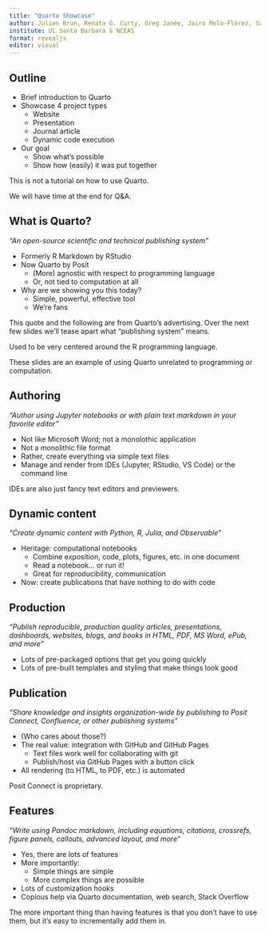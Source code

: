 ```yaml
---
title: "Quarto Showcase"
author: Julien Brun, Renata G. Curty, Greg Janée, Jairo Melo-Flórez, Sam Shanny-Csik
institute: UC Santa Barbara & NCEAS
format: revealjs
editor: visual
---
```


## Outline

-   Brief introduction to Quarto
-   Showcase 4 project types
    -   Website
    -   Presentation
    -   Journal article
    -   Dynamic code execution
-   Our goal
    -   Show what's possible
    -   Show how (easily) it was put together

::: notes
This is not a tutorial on how to use Quarto.

We will have time at the end for Q&A.
:::

## What is Quarto?

*"An open-source scientific and technical publishing system"*

-   Formerly R Markdown by RStudio
-   Now Quarto by Posit
    -   (More) agnostic with respect to programming language
    -   Or, not tied to computation at all
-   Why are we showing you this today?
    -   Simple, powerful, effective tool
    -   We're fans

::: notes
This quote and the following are from Quarto's advertising. Over the next few slides we'll tease apart what "publishing system" means.

Used to be very centered around the R programming language.

These slides are an example of using Quarto unrelated to programming or computation.
:::

## Authoring

*"Author using Jupyter notebooks or with plain text markdown in your favorite editor"*

-   Not like Microsoft Word; not a monolothic application
-   Not a monolithic file format
-   Rather, create everything via simple text files
-   Manage and render from IDEs (Jupyter, RStudio, VS Code) or the command line

::: notes
IDEs are also just fancy text editors and previewers.
:::

## Dynamic content

*"Create dynamic content with Python, R, Julia, and Observable"*

-   Heritage: computational notebooks
    -   Combine exposition, code, plots, figures, etc. in one document
    -   Read a notebook... or run it!
    -   Great for reproducibility, communication
-   Now: create publications that have nothing to do with code

## Production

*"Publish reproducible, production quality articles, presentations, dashboards, websites, blogs, and books in HTML, PDF, MS Word, ePub, and more"*

-   Lots of pre-packaged options that get you going quickly
-   Lots of pre-built templates and styling that make things look good

## Publication

*"Share knowledge and insights organization-wide by publishing to Posit Connect, Confluence, or other publishing systems"*

-   (Who cares about those?)
-   The real value: integration with GitHub and GitHub Pages
    -   Text files work well for collaborating with git
    -   Publish/host via GitHub Pages with a button click
-   All rendering (to HTML, to PDF, etc.) is automated

::: notes
Posit Connect is proprietary.
:::

## Features

*"Write using Pandoc markdown, including equations, citations, crossrefs, figure panels, callouts, advanced layout, and more"*

-   Yes, there are lots of features
-   More importantly:
    -   Simple things are simple
    -   More complex things are possible
-   Lots of customization hooks
-   Copious help via Quarto documentation, web search, Stack Overflow

::: notes
The more important thing than having features is that you don't have to use them, but it's easy to incrementally add them in.
:::
